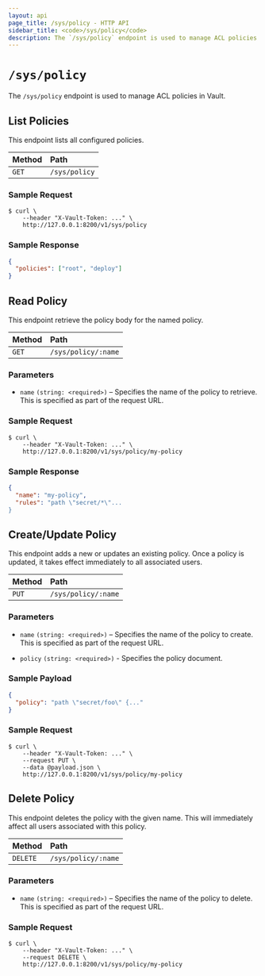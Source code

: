```yaml
---
layout: api
page_title: /sys/policy - HTTP API
sidebar_title: <code>/sys/policy</code>
description: The `/sys/policy` endpoint is used to manage ACL policies in Vault.
---
```


# `/sys/policy`

The `/sys/policy` endpoint is used to manage ACL policies in Vault.

## List Policies

This endpoint lists all configured policies.

| Method   | Path                         |
| :--------------------------- | :--------------------- |
| `GET`    | `/sys/policy`                |

### Sample Request

```
$ curl \
    --header "X-Vault-Token: ..." \
    http://127.0.0.1:8200/v1/sys/policy
```

### Sample Response

```json
{
  "policies": ["root", "deploy"]
}
```

## Read Policy

This endpoint retrieve the policy body for the named policy.

| Method   | Path                         |
| :--------------------------- | :--------------------- |
| `GET`    | `/sys/policy/:name`          |

### Parameters

- `name` `(string: <required>)` – Specifies the name of the policy to retrieve.
  This is specified as part of the request URL.

### Sample Request

```
$ curl \
    --header "X-Vault-Token: ..." \
    http://127.0.0.1:8200/v1/sys/policy/my-policy
```

### Sample Response

```json
{
  "name": "my-policy",
  "rules": "path \"secret/*\"...
}
```

## Create/Update Policy

This endpoint adds a new or updates an existing policy. Once a policy is
updated, it takes effect immediately to all associated users.

| Method   | Path                         |
| :--------------------------- | :--------------------- |
| `PUT`    | `/sys/policy/:name`          |

### Parameters

- `name` `(string: <required>)` – Specifies the name of the policy to create.
  This is specified as part of the request URL.

- `policy` `(string: <required>)` - Specifies the policy document.

### Sample Payload

```json
{
  "policy": "path \"secret/foo\" {..."
}
```

### Sample Request

```
$ curl \
    --header "X-Vault-Token: ..." \
    --request PUT \
    --data @payload.json \
    http://127.0.0.1:8200/v1/sys/policy/my-policy
```

## Delete Policy

This endpoint deletes the policy with the given name. This will immediately
affect all users associated with this policy.

| Method   | Path                         |
| :--------------------------- | :--------------------- |
| `DELETE` | `/sys/policy/:name`          |

### Parameters

- `name` `(string: <required>)` – Specifies the name of the policy to delete.
  This is specified as part of the request URL.

### Sample Request

```
$ curl \
    --header "X-Vault-Token: ..." \
    --request DELETE \
    http://127.0.0.1:8200/v1/sys/policy/my-policy
```
